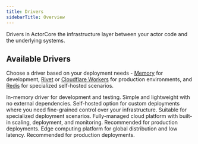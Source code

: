 ```yaml
---
title: Drivers
sidebarTitle: Overview
---
```



Drivers in ActorCore the infrastructure layer between your actor code and the underlying systems.

<DriverNote />

## Available Drivers

Choose a driver based on your deployment needs - [Memory](/drivers/memory) for development, [Rivet](/drivers/rivet) or [Cloudflare Workers](/drivers/cloudflare-workers) for production environments, and [Redis](/drivers/redis) for specialized self-hosted scenarios.

<CardGroup>
  <Card title="Memory" href="/drivers/memory">
    In-memory driver for development and testing. Simple and lightweight with no external dependencies.
  </Card>
  <Card title="Redis" href="/drivers/redis">
    Self-hosted option for custom deployments where you need fine-grained control over your infrastructure. Suitable for specialized deployment scenarios.
  </Card>
  <Card title="Rivet" href="/drivers/rivet">
    Fully-managed cloud platform with built-in scaling, deployment, and monitoring. Recommended for production deployments.
  </Card>
  <Card title="Cloudflare Workers" href="/drivers/cloudflare-workers">
    Edge computing platform for global distribution and low latency. Recommended for production deployments.
  </Card>
</CardGroup>

